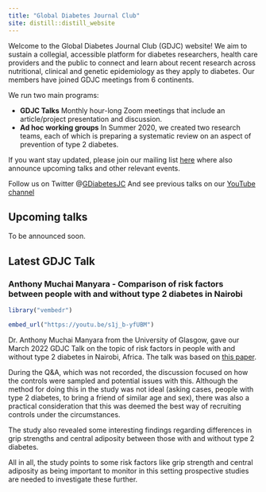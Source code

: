 ```yaml
---
title: "Global Diabetes Journal Club"
site: distill::distill_website
---
```


Welcome to the Global Diabetes Journal Club (GDJC) website! We aim to sustain a collegial, accessible platform for diabetes researchers, health care providers and the public to connect and learn about recent research across nutritional, clinical and genetic epidemiology as they apply to diabetes. Our members have joined GDJC meetings from 6 continents. 

We run two main programs:

  - **GDJC Talks** Monthly hour-long Zoom meetings that include an article/project presentation and discussion. 
  - **Ad hoc working groups** In Summer 2020, we created two research teams, each of which is preparing a systematic review on an aspect of prevention of type 2 diabetes. 
  
If you want stay updated, please join our mailing list [here](https://groups.google.com/g/global-diabetes-journal-club) where also announce upcoming talks and other relevant events.

Follow us on Twitter @[GDiabetesJC](https://twitter.com/gdiabetesjc)
And see previous talks on our [YouTube channel](https://www.youtube.com/channel/UCdBbu7haaggcoJqmhEx8cdg)

## Upcoming talks

To be announced soon.

## Latest GDJC Talk

### Anthony Muchai Manyara - Comparison of risk factors between people with and without type 2 diabetes in Nairobi

```r

library("vembedr")

embed_url("https://youtu.be/s1j_b-yfUBM")

```

Dr. Anthony Muchai Manyara from the University of Glasgow, gave our March 2022 GDJC Talk on the topic of risk factors in people with and without type 2 diabetes in Nairobi, Africa. The talk was based on [this paper](https://onlinelibrary.wiley.com/doi/10.1111/tmi.13629). 

During the Q&A, which was not recorded, the discussion focused on how the controls were sampled and potential issues with this. Although the method for doing this in the study was not ideal (asking cases, people with type 2 diabetes, to bring a friend of similar age and sex), there was also a practical consideration that this was deemed the best way of recruiting controls under the circumstances. 

The study also revealed some interesting findings regarding differences in grip strengths and central adiposity between those with and without type 2 diabetes.

All in all, the study points to some risk factors like grip strength and central adiposity as being important to monitor in this setting prospective studies are needed to investigate these further.


